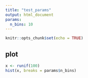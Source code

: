 ```yaml
---
title: "test_params"
output: html_document
params:
  n_bins: 10
---
```


```r
knitr::opts_chunk$set(echo = TRUE)
```

## plot

```r
x <- runif(100)
hist(x, breaks = params$n_bins)
```

